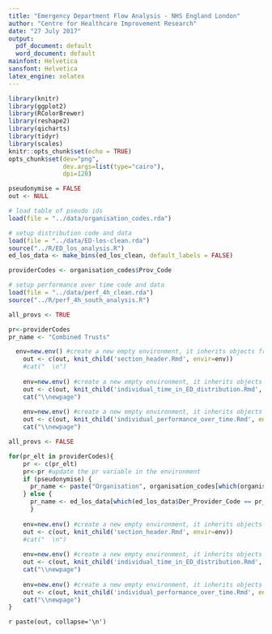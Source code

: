 ```yaml
---
title: "Emergency Department Flow Analysis - NHS England London"
author: "Centre for Healthcare Improvement Research"
date: "27 July 2017"
output:
  pdf_document: default
  word_document: default
mainfont: Helvetica
sansfont: Helvetica
latex_engine: xelatex
---
```


```r
library(knitr)
library(ggplot2)
library(RColorBrewer)
library(reshape2)
library(qicharts)
library(tidyr)
library(scales)
knitr::opts_chunk$set(echo = TRUE)
opts_chunk$set(dev="png", 
               dev.args=list(type="cairo"),
               dpi=120)
```

\newpage

```r
pseudonymise = FALSE
out <- NULL

# load table of pseudo ids
load(file = "../data/organisation_codes.rda")

# setup distribution code and data
load(file = "../data/ED-los-clean.rda")
source("../R/ED_los_analysis.R")
ed_los_data <- make_bins(ed_los_clean, default_labels = FALSE)

providerCodes <- organisation_codes$Prov_Code

# setup performance over time code and data
load(file = "../data/perf_4h_clean.rda")
source("../R/perf_4h_south_analysis.R")

all_provs <- TRUE

pr<-providerCodes
pr_name <- "Combined Trusts"

  env=new.env() #create a new empty environment, it inherits objects from the current         environment.
    out <- c(out, knit_child('section_header.Rmd', envir=env))
    #cat("  \n")
    
    env=new.env() #create a new empty environment, it inherits objects from the current environment.
    out <- c(out, knit_child('individual_time_in_ED_distribution.Rmd', envir=env))
    cat("\\newpage")
    
    env=new.env() #create a new empty environment, it inherits objects from the current environment.
    out <- c(out, knit_child('individual_performance_over_time.Rmd', envir=env))
    cat("\\newpage")

all_provs <- FALSE

for(pr_elt in providerCodes){
    pr <- c(pr_elt)
    pr<-pr #update the pr variable in the environment
    if (pseudonymise) {
      pr_name <- paste("Organisation", organisation_codes[which(organisation_codes$Prov_Code == pr_elt),"pseudoid"][[1]], sep=" ")
    } else {
      pr_name <- ed_los_data[which(ed_los_data$Der_Provider_Code == pr_elt),"Provider_Name"][[1]]
      }
    
    env=new.env() #create a new empty environment, it inherits objects from the current environment.
    out <- c(out, knit_child('section_header.Rmd', envir=env))
    #cat("  \n")
    
    env=new.env() #create a new empty environment, it inherits objects from the current environment.
    out <- c(out, knit_child('individual_time_in_ED_distribution.Rmd', envir=env))
    cat("\\newpage")
    
    env=new.env() #create a new empty environment, it inherits objects from the current environment.
    out <- c(out, knit_child('individual_performance_over_time.Rmd', envir=env))
    cat("\\newpage")
}
```
`r paste(out, collapse='\n')`
